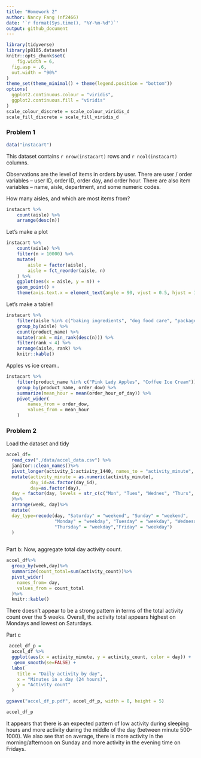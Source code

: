 ```yaml
---
title: "Homework 2"
author: Nancy Fang (nf2466)
date: '`r format(Sys.time(), "%Y-%m-%d")`'
output: github_document
---
```

```r
library(tidyverse)
library(p8105.datasets)
knitr::opts_chunk$set(
	fig.width = 6, 
  fig.asp = .6,
  out.width = "90%"
)
theme_set(theme_minimal() + theme(legend.position = "bottom"))
options(
  ggplot2.continuous.colour = "viridis",
  ggplot2.continuous.fill = "viridis"
)
scale_colour_discrete = scale_colour_viridis_d
scale_fill_discrete = scale_fill_viridis_d
```
### Problem 1
```r
data("instacart")
```

This dataset contains `r nrow(instacart)` rows and `r ncol(instacart)` columns. 

Observations are the level of items in orders by user. There are user / order variables -- user ID, order ID, order day, and order hour. There are also item variables -- name, aisle, department, and some numeric codes. 

How many aisles, and which are most items from?

```r
instacart %>% 
	count(aisle) %>% 
	arrange(desc(n))
```


Let's make a plot

```r
instacart %>% 
	count(aisle) %>% 
	filter(n > 10000) %>% 
	mutate(
		aisle = factor(aisle),
		aisle = fct_reorder(aisle, n)
	) %>% 
	ggplot(aes(x = aisle, y = n)) + 
	geom_point() + 
	theme(axis.text.x = element_text(angle = 90, vjust = 0.5, hjust = 1))
```


Let's make a table!!

```r
instacart %>% 
	filter(aisle %in% c("baking ingredients", "dog food care", "packaged vegetables fruits")) %>% 
	group_by(aisle) %>% 
	count(product_name) %>% 
	mutate(rank = min_rank(desc(n))) %>% 
	filter(rank < 4) %>% 
	arrange(aisle, rank) %>% 
	knitr::kable()
```


Apples vs ice cream..

```r
instacart %>% 
	filter(product_name %in% c("Pink Lady Apples", "Coffee Ice Cream")) %>% 
	group_by(product_name, order_dow) %>% 
	summarize(mean_hour = mean(order_hour_of_day)) %>% 
	pivot_wider(
		names_from = order_dow,
		values_from = mean_hour
	)
```
### Problem 2

Load the dataset and tidy
```r
accel_df=
  read_csv("./data/accel_data.csv") %>%
  janitor::clean_names()%>%
  pivot_longer(activity_1:activity_1440, names_to = "activity_minute", names_prefix = "activity_", values_to = "activity_count")%>%
  mutate(activity_minute = as.numeric(activity_minute),
         day_id=as.factor(day_id),
         day=as.factor(day),
  day = factor(day, levels = str_c(c("Mon", "Tues", "Wednes", "Thurs", "Fri", "Satur", "Sun"),"day"))
  )%>%
  arrange(week, day)%>%
  mutate(
  day_type=recode(day, "Saturday" = "weekend", "Sunday" = "weekend", 
                  "Monday" = "weekday", "Tuesday" = "weekday", "Wednesday" = "weekday", 
                  "Thursday" = "weekday","Friday" = "weekday")
  )
   
```
Part b: Now, aggregate total day activity count.

```r

accel_df%>%
  group_by(week,day)%>%
  summarize(count_total=sum(activity_count))%>%
  pivot_wider(
    names_from= day,
    values_from = count_total
  )%>%
  knitr::kable()
```
There doesn't appear to be a strong pattern in terms of the total activity count over the 5 weeks. Overall, the activity total appears highest on Mondays and lowest on Saturdays.

Part c
```r
 accel_df_p =
  accel_df %>%
  ggplot(aes(x = activity_minute, y = activity_count, color = day)) + 
   geom_smooth(se=FALSE) +
  labs(
    title = "Daily activity by day",
    x = "Minutes in a day (24 hours)",
    y = "Activity count"
  )

ggsave("accel_df_p.pdf", accel_df_p, width = 8, height = 5)

accel_df_p

```
It appears that there is an expected pattern of low activity during sleeping hours and more activity during the middle of the day (between minute 500-1000). We also see that on average, there is more activity in the morning/afternoon on Sunday and more activity in the evening time on Fridays.
